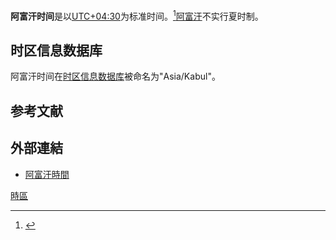 {{expand|time=2016-07-25T17:42:05+00:00}}
'''阿富汗时间'''是以[[UTC+04:30|UTC+04:30]]为标准时间。<ref>{{cite book|author=Nautical Almanac Office (U S)|title=The Nautical Almanac for the Year 2014|url=http://books.google.com/books?id=Xi3A8_DCvAcC&pg=PA262|date=2013-05-17|publisher=美国政府出版局|isbn=978-0-16-091756-1|page=262}}</ref>[[阿富汗|阿富汗]]不实行夏时制。

== 时区信息数据库 ==
阿富汗时间在[[时区信息数据库|时区信息数据库]]被命名为"Asia/Kabul"。

==参考文献==
{{reflist}}

==外部連結==
*[https://www.timeanddate.com/worldclock/afghanistan 阿富汗時間]

{{Asia topic|标准时间}}
[[Category:時區|]]

{{afghanistan-stub}}
